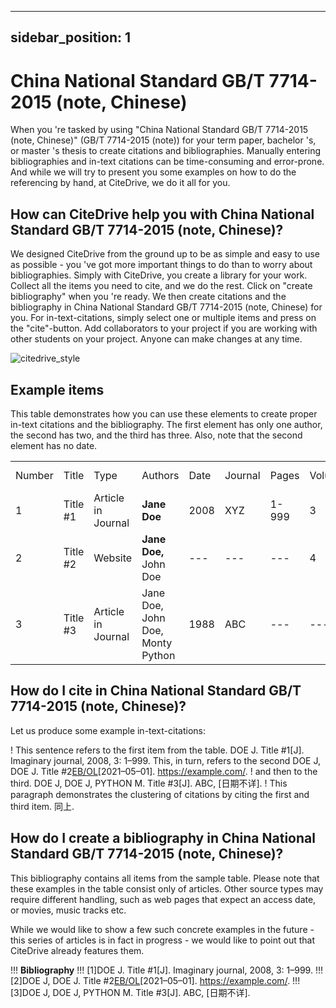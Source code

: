 
---
sidebar_position: 1
---

# China National Standard GB/T 7714-2015 (note, Chinese)

When you 're tasked by using "China National Standard GB/T 7714-2015 (note, Chinese)" (GB/T 7714-2015 (note)) for your term paper, bachelor 's, or master 's thesis to create citations and bibliographies.
Manually entering bibliographies and in-text citations can be time-consuming and error-prone. And while we will try to present you some examples on how to do the referencing by hand, at CiteDrive, we do it all for you.

<!---
## About  China National Standard GB/T 7714-2015 (note, Chinese)

* Title: China National Standard GB/T 7714-2015 (note, Chinese)
* Short Title (Id): GB/T 7714-2015 (note))
* Authors: China National Standard GB/T 7714-2015 (note, Chinese)
* Download: China National Standard GB/T 7714-2015 (note, Chinese)
 --->

## How can CiteDrive help you with China National Standard GB/T 7714-2015 (note, Chinese)?

We designed CiteDrive from the ground up to be as simple and easy to use as possible - you 've got more important things to do than to worry about bibliographies. Simply with CiteDrive, you create a library for your work. Collect all the items you need to cite, and we do the rest. Click on "create bibliography" when you 're ready. We then create citations and the bibliography in China National Standard GB/T 7714-2015 (note, Chinese) for you. For in-text-citations, simply select one or multiple items and press on the "cite"-button. Add collaborators to your project if you are working with other students on your project. Anyone can make changes at any time.


![citedrive_style](images/china-national-standard-gbt-77142015-note-chinese.svg "Choose China National Standard GB/T 7714-2015 (note, Chinese) in the CiteDrive App")


## Example items

This table demonstrates how you can use these elements to create proper in-text citations and the bibliography. The first element has only one author, the second has two, and the third has three. Also, note that the second element has no date.


<table>
  <tr>
   <td>Number
   </td>
   <td>Title
   </td>
   <td>Type
   </td>
   <td>Authors
   </td>
   <td>Date
   </td>
   <td>Journal
   </td>
   <td>Pages
   </td>
   <td>Volume
   </td>
   <td>Issue
   </td>
   <td>Access Date
   </td>
  </tr>
  <tr>
   <td>1
   </td>
   <td>Title #1
   </td>
   <td>Article in Journal
   </td>
   <td><strong>Jane Doe</strong>
   </td>
   <td>2008
   </td>
   <td>XYZ
   </td>
   <td>1-999
   </td>
   <td>3
   </td>
   <td>2
   </td>
   <td>--
   </td>
  </tr>
  <tr>
   <td>
2
   </td>
   <td>Title #2
   </td>
   <td>Website
   </td>
   <td><strong>Jane Doe, </strong>John Doe
   </td>
   <td>---
   </td>
   <td>---
   </td>
   <td>---
   </td>
   <td>4
   </td>
   <td>---
   </td>
   <td>2020-05-01
   </td>
  </tr>
  <tr>
   <td>3
   </td>
   <td>Title #3
   </td>
   <td>Article in Journal
   </td>
   <td>Jane Doe, John Doe, Monty Python
   </td>
   <td>1988
   </td>
   <td>ABC
   </td>
   <td>---
   </td>
   <td>---
   </td>
   <td>16
   </td>
   <td>---
   </td>
  </tr>
</table>



## How do I cite in  China National Standard GB/T 7714-2015 (note, Chinese)?

Let us produce some example in-text-citations:

! This sentence refers to the first item from the table. DOE J. Title #1[J]. Imaginary journal, 2008, 3: 1–999. This, in turn, refers to the second DOE J, DOE J. Title #2[EB/OL]([日期不详])[2021–05–01]. https://example.com/.
! and then to the third.  DOE J, DOE J, PYTHON M. Title #3[J]. ABC, [日期不详].
! This paragraph demonstrates the clustering of citations by citing the first and third item. 同上.



## How do I create a bibliography in China National Standard GB/T 7714-2015 (note, Chinese)?

This bibliography contains all items from the sample table. Please note that these examples in the table consist only of articles. Other source types may require different handling, such as web pages that expect an access date, or movies, music tracks etc.

While we would like to show a few such concrete examples in the future - this series of articles is in fact in progress - we would like to point out that CiteDrive already features them.


!!! **Bibliography**
!!! [1]DOE J. Title #1[J]. Imaginary journal, 2008, 3: 1–999.
!!! [2]DOE J, DOE J. Title #2[EB/OL]([日期不详])[2021–05–01]. https://example.com/.
!!! [3]DOE J, DOE J, PYTHON M. Title #3[J]. ABC, [日期不详].


```
        
